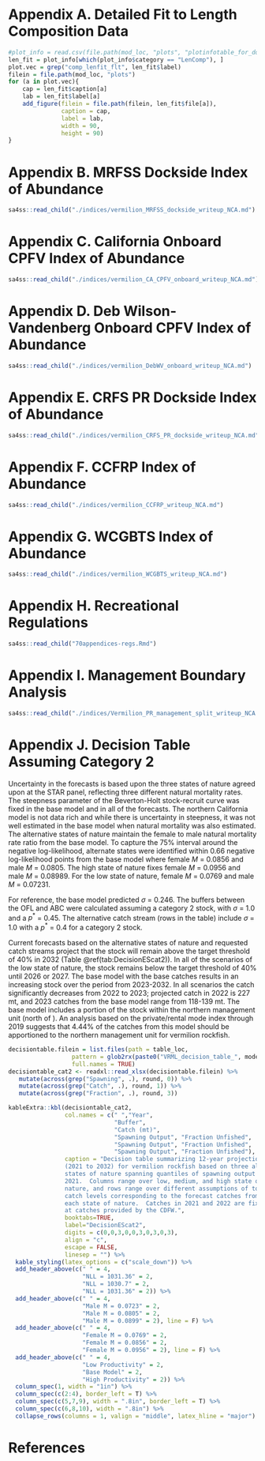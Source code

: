 
\newpage

# Appendix A. Detailed Fit to Length Composition Data{-} 
\renewcommand{\thepage}{A\arabic{page}}
\renewcommand{\thefigure}{A\arabic{figure}}
\renewcommand{\thetable}{A\arabic{table}}
\setcounter{page}{1}
\setcounter{figure}{0}
\setcounter{table}{0}


```r
#plot_info = read.csv(file.path(mod_loc, "plots", "plotinfotable_for_doc.csv"))
len_fit = plot_info[which(plot_info$category == "LenComp"), ]
plot.vec = grep("comp_lenfit_flt", len_fit$label)
filein = file.path(mod_loc, "plots")
for (a in plot.vec){
	cap = len_fit$caption[a]
	lab = len_fit$label[a]
	add_figure(filein = file.path(filein, len_fit$file[a]), 
			   caption = cap, 
			   label = lab,
			   width = 90,
			   height = 90)
}
```

\FloatBarrier



# Appendix B. MRFSS Dockside Index of Abundance{-}
\renewcommand{\thepage}{B\arabic{page}}
\renewcommand{\thefigure}{B\arabic{figure}}
\renewcommand{\thetable}{B\arabic{table}}
\setcounter{page}{1}
\setcounter{figure}{0}
\setcounter{table}{0}


```r
sa4ss::read_child("./indices/vermilion_MRFSS_dockside_writeup_NCA.md") 
```

\newpage

# Appendix C. California Onboard CPFV Index of Abundance{-}
\renewcommand{\thepage}{C\arabic{page}}
\renewcommand{\thefigure}{C\arabic{figure}}
\renewcommand{\thetable}{C\arabic{table}}
\setcounter{page}{1}
\setcounter{figure}{0}
\setcounter{table}{0}

```r
sa4ss::read_child("./indices/vermilion_CA_CPFV_onboard_writeup_NCA.md") 
``` 

\newpage


# Appendix D. Deb Wilson-Vandenberg Onboard CPFV Index of Abundance{-}
\renewcommand{\thepage}{D\arabic{page}}
\renewcommand{\thefigure}{D\arabic{figure}}
\renewcommand{\thetable}{D\arabic{table}}
\setcounter{page}{1}
\setcounter{figure}{0}
\setcounter{table}{0}

```r
sa4ss::read_child("./indices/vermilion_DebWV_onboard_writeup_NCA.md") 
``` 

\newpage


# Appendix E. CRFS PR Dockside Index of Abundance{-}
\renewcommand{\thepage}{E\arabic{page}}
\renewcommand{\thefigure}{E\arabic{figure}}
\renewcommand{\thetable}{E\arabic{table}}
\setcounter{page}{1}
\setcounter{figure}{0}
\setcounter{table}{0}

```r
sa4ss::read_child("./indices/vermilion_CRFS_PR_dockside_writeup_NCA.md")
``` 

\newpage

# Appendix F. CCFRP Index of Abundance{-}
\renewcommand{\thepage}{F\arabic{page}}
\renewcommand{\thefigure}{F\arabic{figure}}
\renewcommand{\thetable}{F\arabic{table}}
\setcounter{page}{1}
\setcounter{figure}{0}
\setcounter{table}{0}

```r
sa4ss::read_child("./indices/vermilion_CCFRP_writeup_NCA.md") 
``` 

\newpage

# Appendix G. WCGBTS Index of Abundance{-}
\renewcommand{\thepage}{G\arabic{page}}
\renewcommand{\thefigure}{G\arabic{figure}}
\renewcommand{\thetable}{G\arabic{table}}
\setcounter{page}{1}
\setcounter{figure}{0}
\setcounter{table}{0}

```r
sa4ss::read_child("./indices/vermilion_WCGBTS_writeup_NCA.md")
``` 

\newpage

# Appendix H. Recreational Regulations{-}
\renewcommand{\thepage}{H\arabic{page}}
\renewcommand{\thefigure}{H\arabic{figure}}
\renewcommand{\thetable}{H\arabic{table}}
\setcounter{page}{1}
\setcounter{figure}{0}
\setcounter{table}{0}

```r
sa4ss::read_child("70appendices-regs.Rmd")
``` 

\newpage 

# Appendix I. Management Boundary Analysis{-}
\renewcommand{\thepage}{I\arabic{page}}
\renewcommand{\thefigure}{I\arabic{figure}}
\renewcommand{\thetable}{I\arabic{table}}
\setcounter{page}{1}
\setcounter{figure}{0}
\setcounter{table}{0}

```r
sa4ss::read_child("./indices/Vermilion_PR_management_split_writeup_NCA.md")
``` 

\newpage 

# Appendix J. Decision Table Assuming Category 2{-}
\renewcommand{\thepage}{J\arabic{page}}
\renewcommand{\thefigure}{J\arabic{figure}}
\renewcommand{\thetable}{J\arabic{table}}
\setcounter{page}{1}
\setcounter{figure}{0}
\setcounter{table}{0}

Uncertainty in the forecasts is based upon the three states of nature agreed upon 
at the STAR panel, reflecting three different natural mortality rates. The steepness 
parameter of the Beverton-Holt stock-recruit curve was fixed in the base model
and in all of the forecasts.  The northern California model is not data rich and 
while there is uncertainty in steepness, it was not well estimated in the base 
model when natural mortality was also estimated. The alternative states of nature 
maintain the 
female to male natural mortality rate ratio from  the base model. To capture the 
$75\%$ interval around the negative log-likelihood, alternate states were identified 
within 0.66 negative log-likelihood points from the base model where female 
$M$ = 0.0856 and male $M$ = 0.0805.
The high state of nature fixes female $M$ = 0.0956 and male $M$ = 0.08989. 
For the low state of nature, female $M$ = 0.0769 and male $M$ = 0.07231.

For reference, the base model predicted $\sigma$ = 0.246. The buffers between the 
OFL and ABC  were calculated assuming a category 2 stock, with  $\sigma$ = 1.0 
and a $p^*$ = 0.45. The alternative catch stream (rows in the table) include $\sigma$ = 1.0
with a $p^*$ = 0.4 for a category 2 stock.  

Current forecasts based on the alternative states of nature and requested catch 
streams project that the stock will remain above the target threshold of 40% in 
2032 (Table \@ref(tab:DecisionEScat2)).  In all of the scenarios of the low state 
of nature, the stock remains below the 
target threshold of $40\%$ until 2026 or 2027.
The base model with the base catches results in an increasing stock over the period 
from 
2023-2032. In all scenarios the catch significantly decreases from 2022 to 2023; 
projected catch in 2022 is 227 mt, and 2023 catches from the base 
model range from 118-139 mt.  The base model includes a portion of the stock within 
the northern management unit (north of \CapeM).  An analysis based on the private/rental 
mode index through 2019 suggests 
that $4.44\%$ of the catches from this model should be apportioned to the northern 
management unit for vermilion rockfish.


```r
decisiontable.filein = list.files(path = table_loc, 
                  pattern = glob2rx(paste0("VRML_decision_table_", model.area, "_cat2.xlsx")), 
                  full.names = TRUE)
decisiontable_cat2 <- readxl::read_xlsx(decisiontable.filein) %>%
   mutate(across(grep("Spawning", .), round, 0)) %>%
   mutate(across(grep("Catch", .), round, 1)) %>%
   mutate(across(grep("Fraction", .), round, 3))
```



```r
kableExtra::kbl(decisiontable_cat2, 
                col.names = c(" ","Year",
                              "Buffer",
                              "Catch (mt)",
                              "Spawning Output", "Fraction Unfished",
                              "Spawning Output", "Fraction Unfished",
                              "Spawning Output", "Fraction Unfished"),
                caption = "Decision table summarizing 12-year projections 
                (2021 to 2032) for vermilion rockfish based on three alternative 
                states of nature spanning quantiles of spawning output in 
                2021.  Columns range over low, medium, and high state of 
                nature, and rows range over different assumptions of total 
                catch levels corresponding to the forecast catches from 
                each state of nature.  Catches in 2021 and 2022 are fixed 
                at catches provided by the CDFW.",
                booktabs=TRUE,
                label="DecisionEScat2",
                digits = c(0,0,3,0,0,3,0,3,0,3),
                align = "c",
                escape = FALSE,
                linesep = "") %>%
  kable_styling(latex_options = c("scale_down")) %>%
  add_header_above(c(" " = 4,
                     "NLL = 1031.36" = 2,
                     "NLL = 1030.7" = 2,
                     "NLL = 1031.36" = 2)) %>%
  add_header_above(c(" " = 4,
                     "Male M = 0.0723" = 2, 
                     "Male M = 0.0805" = 2,
                     "Male M = 0.0899" = 2), line = F) %>%
  add_header_above(c(" " = 4,
                     "Female M = 0.0769" = 2, 
                     "Female M = 0.0856" = 2,
                     "Female M = 0.0956" = 2), line = F) %>%
  add_header_above(c(" " = 4, 
                     "Low Productivity" = 2, 
                     "Base Model" = 2, 
                     "High Productivity" = 2)) %>%
  column_spec(1, width = "1in") %>%
  column_spec(c(2:4), border_left = T) %>%
  column_spec(c(5,7,9), width = ".8in", border_left = T) %>%
  column_spec(c(6,8,10), width = ".8in") %>%
  collapse_rows(columns = 1, valign = "middle", latex_hline = "major") 
```




\clearpage
# References{-}
\thispagestyle{empty} 


